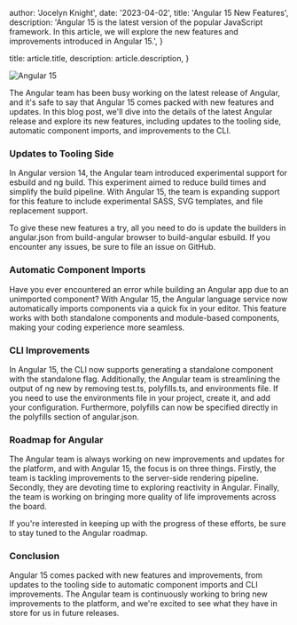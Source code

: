 
  author: 'Jocelyn Knight',
  date: '2023-04-02',
  title: 'Angular 15 New Features',
  description:
    'Angular 15 is the latest version of the popular JavaScript framework. In this article, we will explore the new features and improvements introduced in Angular 15.',
}

  title: article.title,
  description: article.description,
}


<Image src={angular15} alt="Angular 15" />

The Angular team has been busy working on the latest release of Angular, and it's safe to say that Angular 15 comes packed with new features and updates. In this blog post, we'll dive into the details of the latest Angular release and explore its new features, including updates to the tooling side, automatic component imports, and improvements to the CLI.

### Updates to Tooling Side

In Angular version 14, the Angular team introduced experimental support for esbuild and ng build. This experiment aimed to reduce build times and simplify the build pipeline. With Angular 15, the team is expanding support for this feature to include experimental SASS, SVG templates, and file replacement support.

To give these new features a try, all you need to do is update the builders in angular.json from build-angular browser to build-angular esbuild. If you encounter any issues, be sure to file an issue on GitHub.

### Automatic Component Imports

Have you ever encountered an error while building an Angular app due to an unimported component? With Angular 15, the Angular language service now automatically imports components via a quick fix in your editor. This feature works with both standalone components and module-based components, making your coding experience more seamless.

### CLI Improvements

In Angular 15, the CLI now supports generating a standalone component with the standalone flag. Additionally, the Angular team is streamlining the output of ng new by removing test.ts, polyfills.ts, and environments file. If you need to use the environments file in your project, create it, and add your configuration. Furthermore, polyfills can now be specified directly in the polyfills section of angular.json.

### Roadmap for Angular

The Angular team is always working on new improvements and updates for the platform, and with Angular 15, the focus is on three things. Firstly, the team is tackling improvements to the server-side rendering pipeline. Secondly, they are devoting time to exploring reactivity in Angular. Finally, the team is working on bringing more quality of life improvements across the board.

If you're interested in keeping up with the progress of these efforts, be sure to stay tuned to the Angular roadmap.

### Conclusion

Angular 15 comes packed with new features and improvements, from updates to the tooling side to automatic component imports and CLI improvements. The Angular team is continuously working to bring new improvements to the platform, and we're excited to see what they have in store for us in future releases.

